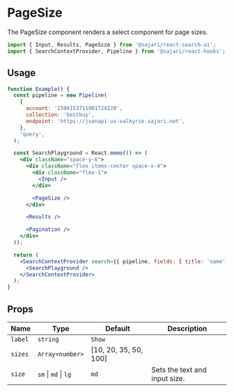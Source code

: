 
<SEO title="PageSize" description="The PageSize component renders a select component for page sizes." />

# PageSize

The PageSize component renders a select component for page sizes.

```js
import { Input, Results, PageSize } from '@sajari/react-search-ui';
import { SearchContextProvider, Pipeline } from '@sajari/react-hooks';
```

## Usage

```jsx
function Example() {
  const pipeline = new Pipeline(
    {
      account: '1594153711901724220',
      collection: 'bestbuy',
      endpoint: 'https://jsonapi-us-valkyrie.sajari.net',
    },
    'query',
  );

  const SearchPlayground = React.memo(() => (
    <div className="space-y-6">
      <div className="flex items-center space-x-4">
        <div className="flex-1">
          <Input />
        </div>

        <PageSize />
      </div>

      <Results />

      <Pagination />
    </div>
  ));

  return (
    <SearchContextProvider search={{ pipeline, fields: { title: 'name', subtitle: 'brand' } }} searchOnLoad>
      <SearchPlayground />
    </SearchContextProvider>
  );
}
```

## Props

| Name    | Type                 | Default               | Description                   |
| ------- | -------------------- | --------------------- | ----------------------------- |
| `label` | `string`             | `Show`                |                               |
| `sizes` | `Array<number>`      | [10, 20, 35, 50, 100] |                               |
| `size`  | `sm` \| `md` \| `lg` | `md`                  | Sets the text and input size. |
